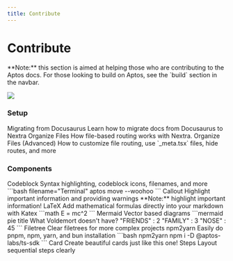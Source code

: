 ```yaml
---
title: Contribute
---
```



# Contribute

<Callout type="info">
**Note:** this section is aimed at helping those who are contributing to the Aptos docs.
For those looking to build on Aptos, see the `build` section in the navbar.
</Callout>

![](https://akns-images.eonline.com/eol_images/Entire_Site/201553/rs_500x210-150603125232-anigif_enhanced-buzz-11799-1403287509-4.gif?fit=around%7C500:210&output-quality=90&crop=500:210;center,top)

### Setup

<Cards>
  <Card href="./docs/setup/migrating-from-docusaurus">
    <Card.Title>Migrating from Docusaurus</Card.Title>
    <Card.Description>Learn how to migrate docs from Docusaurus to Nextra</Card.Description>
  </Card>
  <Card href="./docs/setup/organize-files">
    <Card.Title>Organize Files</Card.Title>
    <Card.Description>How file-based routing works with Nextra.</Card.Description>
  </Card>
  <Card href="./docs/setup/organize-files-advanced">
    <Card.Title>Organize Files (Advanced)</Card.Title>
    <Card.Description>How to customize file routing, use `_meta.tsx` files, hide routes, and more</Card.Description>
  </Card>
</Cards>

### Components

<Cards>
  <Card href="./docs/components/codeblock">
    <Card.Title>Codeblock</Card.Title>
    <Card.Description>
      Syntax highlighting, codeblock icons, filenames, and more
      ```bash filename="Terminal"
      aptos move --woohoo
      ```
    </Card.Description>
  </Card>
  <Card href="./docs/components/callout">
    <Card.Title>Callout</Card.Title>
    <Card.Description>
      Highlight important information and providing warnings
      <Callout type="info">
        **Note:** highlight important information!
      </Callout>
    </Card.Description>
  </Card>
  <Card href="./docs/components/latex">
    <Card.Title>LaTeX</Card.Title>
    <Card.Description>
      Add mathematical formulas directly into your markdown with Katex
      ```math
      E = mc^2
      ```
    </Card.Description>
  </Card>
  <Card href="./docs/components/mermaid">
    <Card.Title>Mermaid</Card.Title>
    <Card.Description>
      Vector based diagrams
      ```mermaid
      pie title What Voldemort doesn't have?
         "FRIENDS" : 2
         "FAMILY" : 3
         "NOSE" : 45
      ```
    </Card.Description>
  </Card>
  <Card href="./docs/components/filetree">
    <Card.Title>Filetree</Card.Title>
    <Card.Description>
      Clear filetrees for more complex projects
      <FileTree>
        <FileTree.Folder name="pages" defaultOpen>
          <FileTree.File name="_meta.json" />
          <FileTree.File name="contact.md" />
          <FileTree.File name="index.mdx" />
          <FileTree.Folder name="about">
            <FileTree.File name="_meta.json" />
            <FileTree.File name="legal.md" />
            <FileTree.File name="index.mdx" />
          </FileTree.Folder>
        </FileTree.Folder>
      </FileTree>
    </Card.Description>
  </Card>
  <Card href="./docs/components/npm2yarn">
    <Card.Title>npm2yarn</Card.Title>
    <Card.Description>
      Easily do pnpm, npm, yarn, and bun installation
      ```bash npm2yarn
      npm i -D @aptos-labs/ts-sdk
      ```
    </Card.Description>
  </Card>
  <Card href="./docs/components/card">
    <Card.Title>Card</Card.Title>
    <Card.Description>Create beautiful cards just like this one!</Card.Description>
  </Card>
  <Card href="./docs/components/steps">
    <Card.Title>Steps</Card.Title>
    <Card.Description>
      Layout sequential steps clearly
    </Card.Description>
  </Card>
</Cards>
